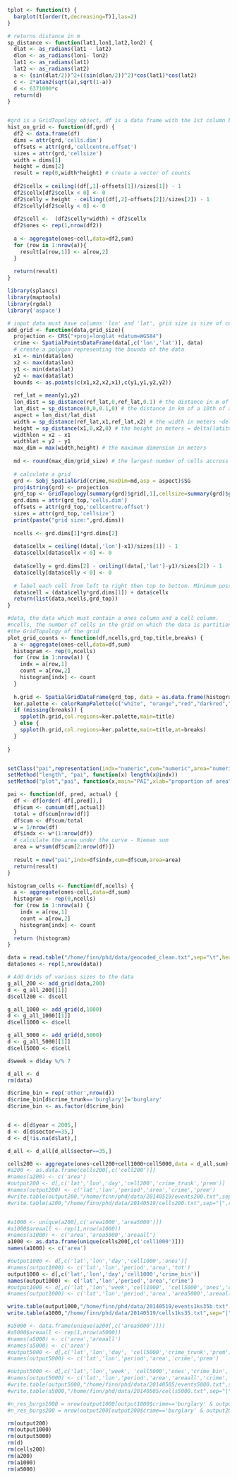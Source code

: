 ```r

tplot <- function(t) {
  barplot(t[order(t,decreasing=T)],las=2)
}

# returns distance in m
sp_distance <- function(lat1,lon1,lat2,lon2) {
  dlat <- as_radians(lat1 - lat2)
  dlon <- as_radians(lon1- lon2)
  lat1 <- as_radians(lat1)
  lat2 <- as_radians(lat2)
  a <- (sin(dlat/2))^2+((sin(dlon/2))^2)*cos(lat1)*cos(lat2)
  c <- 2*atan2(sqrt(a),sqrt(1-a))
  d <- 6371000*c
  return(d)
}


#grd is a GridTopology object, df is a data frame with the 1st column being lon, and the 2nd lat
hist_on_grid <- function(df,grd) {
  df2 <- data.frame(df)
  dims = attr(grd,'cells.dim')
  offsets = attr(grd,'cellcentre.offset')
  sizes = attr(grd,'cellsize')
  width = dims[1]
  height = dims[2]
  result = rep(0,width*height) # create a vector of counts
  
  df2$cellx = ceiling((df[,1]-offsets[1])/sizes[1]) - 1
  df2$cellx[df2$cellx < 0] <- 0
  df2$celly = height - ceiling((df[,2]-offsets[2])/sizes[2]) - 1
  df2$celly[df2$celly < 0] <- 0
  
  df2$cell <-  (df2$celly*width) + df2$cellx
  df2$ones <- rep(1,nrow(df2)) 
  
  a <- aggregate(ones~cell,data=df2,sum)
  for (row in 1:nrow(a)){
    result[a[row,1]] <- a[row,2]
  }
  
  return(result)
}

library(splancs)
library(maptools)
library(rgdal)
library('aspace')

# input data must have columns 'lon' and 'lat', grid size is size of cell in meters. Adds a cell column to the dataset.
add_grid <- function(data,grid_size){
  projection <- CRS("+proj=longlat +datum=WGS84")
  crime <- SpatialPointsDataFrame(data[,c('lon','lat')], data)
  # create a polygon representing the bounds of the data
  x1 <- min(data$lon)
  x2 <- max(data$lon)
  y1 <- min(data$lat)
  y2 <- max(data$lat)
  bounds <- as.points(c(x1,x2,x2,x1),c(y1,y1,y2,y2))
  
  ref_lat = mean(y1,y2)
  lon_dist = sp_distance(ref_lat,0,ref_lat,0.1) # the distance in m of a 10th of a degree of longitude (depends on latitude)
  lat_dist = sp_distance(0,0,0.1,0) # the distance in km of a 10th of a degree of latitude. This is constant and idepended of the latitude and longitude
  aspect = lon_dist/lat_dist 
  width = sp_distance(ref_lat,x1,ref_lat,x2) # the width in meters ~delta(longitude)
  height = sp_distance(x1,0,x2,0) # the height in meters = delta(latitude)
  widthlon = x2 - x1
  widthlat = y2 - y1
  max_dim = max(width,height) # the maximum dimension in meters
  
  md <- round(max_dim/grid_size) # the largest number of cells accross the largest dimension
  
  # calculate a grid 
  grd <- Sobj_SpatialGrid(crime,maxDim=md,asp = aspect)$SG 
  proj4string(grd) <- projection
  grd_top <- GridTopology(summary(grd)$grid[,1],cellsize=summary(grd)$grid[,2],cells.dim=summary(grd)$grid[,3])
  grd.dims = attr(grd_top,'cells.dim')
  offsets = attr(grd_top,'cellcentre.offset')
  sizes = attr(grd_top,'cellsize')
  print(paste("grid size:",grd.dims))
 
  ncells <- grd.dims[1]*grd.dims[2]
  
  data$cellx = ceiling((data[,'lon']-x1)/sizes[1]) - 1
  data$cellx[data$cellx < 0] <- 0 
  
  data$celly = grd.dims[2] - ceiling((data[,'lat']-y1)/sizes[2]) - 1
  data$celly[data$celly < 0] <- 0
  
  # label each cell from left to right then top to bottom. Minimum possible value is 0. Maximum possible is (ncells-1)
  data$cell = (data$celly*grd.dims[1]) + data$cellx
  return(list(data,ncells,grd_top))
}

#data, the data which must contain a ones column and a cell column.
#ncells, the number of cells in the grid on which the data is partitioned
#the GridTopology of the grid
plot_grid_counts <- function(df,ncells,grd_top,title,breaks) {
  a <- aggregate(ones~cell,data=df,sum)
  histogram <- rep(0,ncells)
  for (row in 1:nrow(a)) {
    indx = a[row,1]
    count = a[row,2]
    histogram[indx] <- count
  }
  
  h.grid <- SpatialGridDataFrame(grd_top, data = as.data.frame(histogram))
  ker.palette <- colorRampPalette(c("white", "orange","red","darkred","brown"), space = "rgb")
  if (missing(breaks)) {
    spplot(h.grid,col.regions=ker.palette,main=title)
  } else {
    spplot(h.grid,col.regions=ker.palette,main=title,at=breaks)
  }
  
}


setClass("pai",representation(indx="numeric",cum="numeric",area="numeric"))
setMethod("length", "pai", function(x) length(x@indx))
setMethod("plot","pai", function(x,main="PAI",xlab="proportion of area",ylab="proportion of events") {plot(x@indx,x@cum,xlab=xlab,ylab=ylab,type="l",main=main)})

pai <- function(df, pred, actual) {
  df <- df[order(-df[,pred]),]
  df$cum <- cumsum(df[,actual])
  total = df$cum[nrow(df)]
  df$cum <- df$cum/total
  w = 1/nrow(df)
  df$indx <- w*(1:nrow(df))
  # calculate the area under the curve - Rieman sum
  area = w*sum(df$cum[2:nrow(df)])
  
  result = new("pai",indx=df$indx,cum=df$cum,area=area)
  return(result)
}

histogram_cells <- function(df,ncells) {
  a <- aggregate(ones~cell,data=df,sum)
  histogram <- rep(0,ncells)
  for (row in 1:nrow(a)) {
    indx = a[row,1]
    count = a[row,2]
    histogram[indx] <- count
  }
  return (histogram)
}

data = read.table("/home/finn/phd/data/geocoded_clean.txt",sep="\t",header=TRUE)
data$ones <- rep(1,nrow(data))

# Add Grids of various sizes to the data
g_all_200 <- add_grid(data,200)
d <- g_all_200[[1]]
d$cell200 <- d$cell

g_all_1000 <- add_grid(d,1000)
d <- g_all_1000[[1]]
d$cell1000 <- d$cell

g_all_5000 <- add_grid(d,5000)
d <- g_all_5000[[1]]
d$cell5000 <- d$cell

d$week = d$day %/% 7

d_all <- d
rm(data)

d$crime_bin = rep('other',nrow(d))
d$crime_bin[d$crime_trunk=='burglary']='burglary'
d$crime_bin <- as.factor(d$crime_bin)


d <- d[d$year < 2005,]
d <- d[d$sector==35,]
d <- d[!is.na(d$lat),]

d_all <- d_all[d_all$sector==35,]

```

```r
cells200 <- aggregate(ones~cell200+cell1000+cell5000,data = d_all,sum)
#a200 <- as.data.frame(cells200[,c('cell200')])
#names(a200) <- c('area')
#output200 <- d[,c('lat','lon','day','cell200','crime_trunk','prem')]
#names(output200) <- c('lat','lon','period','area','crime','prem')
#write.table(output200,"/home/finn/phd/data/20140519/events200.txt",sep="|",row.names=FALSE,col.names=TRUE,quote=FALSE)
#write.table(a200,"/home/finn/phd/data/20140519/cells200.txt",sep="|",row.names=FALSE,col.names=TRUE,quote=FALSE)


#a1000 <- unique(a200[,c('area1000','area5000')])
#a1000$areaall <- rep(1,nrow(a1000))
#names(a1000) <- c('area','area5000','areaall')
a1000 <- as.data.frame(unique(cells200[,c('cell1000')]))
names(a1000) <- c('area')

#output1000 <- d[,c('lat','lon','day','cell1000','ones')]
#names(output1000) <- c('lat','lon','period','area','tot')
output1000 <- d[,c('lat','lon','day','cell1000','crime_bin')]
names(output1000) <- c('lat','lon','period','area','crime')
#output1000 <- d[,c('lat','lon','week','cell1000', 'cell5000','ones','crime_trunk','prem','ones')]
#names(output1000) <- c('lat','lon','period','area','area5000','areaall','crime','prem','ones')

write.table(output1000,"/home/finn/phd/data/20140519/events1ks35b.txt",sep="|",row.names=FALSE,col.names=TRUE,quote=FALSE)
write.table(a1000,"/home/finn/phd/data/20140519/cells1ks35.txt",sep="|",row.names=FALSE,col.names=TRUE,quote=FALSE)

#a5000 <- data.frame(unique(a200[,c('area5000')]))
#a5000$areaall <- rep(1,nrow(a5000))
#names(a5000) <- c('area','areaall')
#names(a5000) <- c('area')
#output5000 <- d[,c('lat','lon','day', 'cell5000','crime_trunk','prem')]
#names(output5000) <- c('lat','lon','period','area','crime','prem')

#output5000 <- d[,c('lat','lon','week', 'cell5000','ones','crime_bin','prem','ones')]
#names(output5000) <- c('lat','lon','period','area','areaall','crime','prem','ones')
#write.table(output5000,"/home/finn/phd/data/20140505/events5000.txt",sep="|",row.names=FALSE,col.names=TRUE,quote=FALSE)
#write.table(a5000,"/home/finn/phd/data/20140505/cells5000.txt",sep="|",row.names=FALSE,col.names=TRUE,quote=FALSE)

#n_res_burgs1000 = nrow(output1000[output1000$crime=='burglary' & output1000$prem=='RESIDENCE'&output1000$period > 364,])
#n_res_burgs200 = nrow(output200[output200$crime=='burglary' & output200$prem=='RESIDENCE'&output200$period > 364,])
```

```r
rm(output200)
rm(output1000)
rm(output5000)
rm(d)
rm(cells200)
rm(a200)
rm(a1000)
rm(a5000)


```

